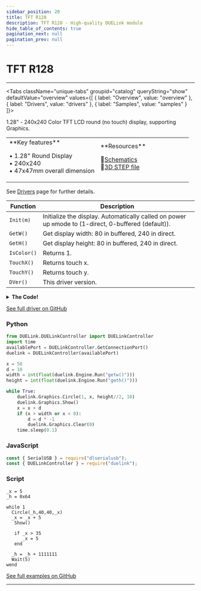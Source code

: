 ```yaml
---
sidebar_position: 20
title: TFT R128
description: TFT R128 - High-quality DUELink module
hide_table_of_contents: true
pagination_next: null
pagination_prev: null
---
```



# TFT R128

<ImageSection 
  product="dtftr128-b"
  tagline="1.28"
/>

---

<Tabs className="unique-tabs" groupid="catalog" queryString="show" defaultValue="overview"
  values={[
    {
        label: "Overview",
        value: "overview"
    },
    {
        label: "Drivers",
        value: "drivers"
    },
    {
        label: "Samples",
        value: "samples"
    }
]}>

<TabItem value="overview">

1.28" - 240x240 Color TFT LCD round (no touch) display, supporting Graphics.

<table><td width='50%'>
**Key features**

• 1.28" Round Display<br/>
• 240x240<br/>
• 47x47mm overall dimension<br/>

</td><td width='50%'>
**Resources**
 
📄[Schematics](/sch/gdl-dtftr128-b.pdf)<br/>
🔩[3D STEP file](/3d/gdl-dtftr128-b.step)<br/>
</td></table>

</TabItem>

<TabItem value="drivers">

See [Drivers](/docs/engine/drivers) page for further details.

| Function | Description |
|----------|-------------|
| `Init(m)` | Initialize the display. Automatically called on power up `m`mode to (1-direct, 0-buffered (default)). |
| `GetW()` | Get display width: 80 in buffered, 240 in direct. |
| `GetH()` | Get display height: 80 in buffered, 240 in direct. |
| `IsColor()` | Returns 1. |
| `TouchX()` | Returns touch x. |
| `TouchY()` | Returns touch y. |
| `DVer()` | This driver version. |
<details>
<summary><strong>The Code!</strong></summary>

**TFT R128 Driver**

```batch
##### TFT R128 #####

fn DVer()
    return 1.0
fend

_s = 8
_r = 9
_m = 1

fn Init(m)
    DWrite(17,0)
    Wait(10)
    DWrite(17,1)
    SpiCfg(0, 8000)

    _m=m

    if m = 0 # buffered
	    GfxCfg(2, {_s,_r},80,80, 3)
    else # direct
	    GfxCfg(2,{_s,_r},240,240, 0)
    end

    LcdCmd(0xEF, [])
	LcdCmd(0xEB, [0x14])
	LcdCmd(0xFE, [])			 
	LcdCmd(0xEF, []) 
	LcdCmd(0xEB,[0x14])	
	LcdCmd(0x84,[0x40])			
	LcdCmd(0x85,[0xFF])				
	LcdCmd(0x86,[0xFF])				
	LcdCmd(0x87, [0xFF])			
	LcdCmd(0x88, [0x0A])			
	LcdCmd(0x89, [0x21])			
	LcdCmd(0x8A, [0x00])			
	LcdCmd(0x8B, [0x80])			
	LcdCmd(0x8C, [0x01])			
	LcdCmd(0x8D, [0x01])			
	LcdCmd(0x8E, [0xFF])			
	LcdCmd(0x8F, [0xFF])			
	LcdCmd(0xB6, [0x00, 0x00])
	LcdCmd(0x36, [0x88])
	LcdCmd(0x3A, [0x05])			
	LcdCmd(0x90,[0x08, 0x08, 0x08, 0x08])			
	LcdCmd(0xBD, [0x06])			
	LcdCmd(0xBC, [0x00])			
	LcdCmd(0xFF, [0x60, 0x1, 0x04])			
	LcdCmd(0xC3, [0x13])			
	LcdCmd(0xC4, [0x13])			
	LcdCmd(0xC9, [0x22])				
	LcdCmd(0xBE, [0x11])			
	LcdCmd(0xE1, [0x10, 0x0E])			
	LcdCmd(0xDF, [0x21, 0x0C, 0x02])			
	LcdCmd(0xF0,[0x45, 0x09, 0x08, 0x08, 0x26, 0x2A])   
	LcdCmd(0xF1, [0x43, 0x70, 0x72, 0x36, 0x37, 0x6F])    
	LcdCmd(0xF2, [0x45, 0x09,0x08, 0x08, 0x26, 0x2A])   
	LcdCmd(0xF3, [0x43, 0x70, 0x72, 0x36, 0x37, 0x6F])   
	LcdCmd(0xED, [0x1B, 0x0B])	
	LcdCmd(0xAE, [0x77])				
	LcdCmd(0xCD, [0x63])			
	LcdCmd(0x70, [0x07, 0x07, 0x04, 0x0E, 0x0F, 0x09, 0x07, 0x08, 0x03])			
	LcdCmd(0xE8, [0x34])			
	LcdCmd(0x62, [0x18, 0x0D, 0x71, 0xED, 0x70, 0x70, 0x18, 0x0F, 0x71, 0xEF, 0x70, 0x70])			
	LcdCmd(0x63, [0x18, 0x11, 0x71, 0xF1, 0x70, 0x70, 0x18, 0x13, 0x71, 0xF3, 0x70, 0x70])			
	LcdCmd(0x64, [0x28, 0x29, 0xF1, 0x01, 0xF1, 0x00, 0x07])			
	LcdCmd(0x66, [0x3C, 0x00, 0xCD, 0x67, 0x45, 0x45, 0x10, 0x00, 0x00, 0x00])			
	LcdCmd(0x67, [0x00, 0x3C, 0x00, 0x00, 0x00, 0x01, 0x54, 0x10, 0x32, 0x98])			
	LcdCmd(0x74, [0x10, 0x85, 0x80, 0x00, 0x00, 0x4E, 0x00])			
	LcdCmd(0x98, [0x3E, 0x07])				
	LcdCmd(0x35, [])	
	LcdCmd(0x21, [])
	LcdCmd(0x11, [])
	Wait(120)
	LcdCmd(0x29, [])
	Wait(20)

    I2cCfg(400)
	IStart("TouchIrq", 2, 0, 1)

fend

fn LcdCmd(c, b1)
    DWrite(_s, 0)#select
    DWrite(_r, 0)#LcdCmd
    SpiWr(c)
    DWrite(_r, 1)#data
    for i in Range(0,Len(b1))
        SpiWr(b1[i])
    next
    DWrite(_s, 1)#deselect
fend

fn IsColor()
    return 1
fend

fn GetW()
    if _m = 0
        return 80
    else
        return 240
    end
fend

fn GetH()
    if _m = 0
        return 80
    else
        return 240
    end
fend

fn TouchIrq() 
    Dim b1[1] = [0]
    Dim b2[32]
    
    I2cWr(0x38, b1, 0)
    
    I2cWr(0x38, 0, b2)
    
    for i = 0 to 1
        d = i * 6 + 3
        f = (b2[0 + d] & 0xC0) >> 6
        x = ((b2[0 + d] & 0x0F) << 8) | b2[1 + d]
        y = ((b2[2 + d] & 0x0F) << 8) | b2[3 + d]
        
        if (f <= 2)
            _x = x
            _y = y
        end
    next 
fend

fn TouchX()
    return _x
fend

fn TouchY()
    return _y
fend

Init(0)
Show()

#########################

```

</details>

[See full driver on GitHub](https://github.com/ghi-electronics/duelink-website/tree/main/static/code/drivers)

</TabItem>

<TabItem value="samples">

### Python

```python
from DUELink.DUELinkController import DUELinkController
import time
availablePort = DUELinkController.GetConnectionPort()
duelink = DUELinkController(availablePort)

x = 50
d = 10
width = int(float(duelink.Engine.Run("getw()")))
height = int(float(duelink.Engine.Run("geth()")))

while True:
    duelink.Graphics.Circle(1, x, height//2, 10)
    duelink.Graphics.Show()
    x = x + d
    if (x > width or x < 0):
        d = d * -1
        duelink.Graphics.Clear(0)
    time.sleep(0.1)
```

### JavaScript

```javascript
const { SerialUSB } = require("dlserialusb");
const { DUELinkController } = require("duelink");
```

### Script

```batch
_x = 5
_h = 0x64

while 1   
  Circle(_h,40,40,_x)
  _x = _x + 5
   Show()
  
   if _x > 35
      _x = 5
   end
  
  _h = _h + 1111111
  Wait(5)
wend 
```

[See full examples on GitHub](https://github.com/ghi-electronics/duelink-website/tree/main/static/code/samples)

</TabItem>

</Tabs>

---

<OrderSection
    product="DUELink TFT R128"
    partnumber="GDL-DTFTR128-B"
    price="$0.00"
/>
